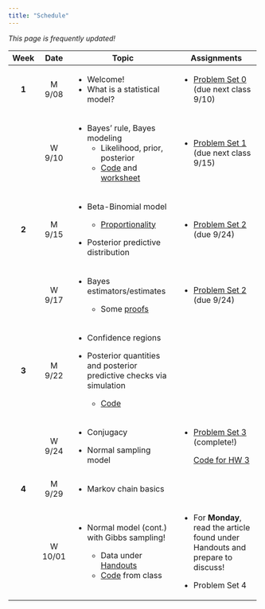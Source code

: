 ```yaml
---
title: "Schedule"
---
```


*This page is frequently updated!*

+---------+---------------+-------------------------------------------------------------------------------------------------+-----------------------------------------------------------------------------------+
| Week    | Date          | Topic                                                                                           | Assignments                                                                       |
+:=======:+:=============:+=================================================================================================+===================================================================================+
| **1**   | M 9/08        | -   Welcome!                                                                                    | -   [Problem Set 0](homework/review.pdf) (due next class 9/10)                    |
|         |               | -   What is a statistical model?                                                                |                                                                                   |
+---------+---------------+-------------------------------------------------------------------------------------------------+-----------------------------------------------------------------------------------+
|         | W 9/10        | -   Bayes' rule, Bayes modeling                                                                 | -   [Problem Set 1](homework/412_hw1.pdf) (due next class 9/15)                   |
|         |               |     -   Likelihood, prior, posterior                                                            |                                                                                   |
|         |               |     -   [Code](code/binom_discrete_prior.qmd) and [worksheet](handouts/binom_prob_discrete.pdf) |                                                                                   |
+---------+---------------+-------------------------------------------------------------------------------------------------+-----------------------------------------------------------------------------------+
| **2**   | M 9/15        | -   Beta-Binomial model                                                                         | -   [Problem Set 2](homework/412_hw2.pdf) (due 9/24)                              |
|         |               |                                                                                                 |                                                                                   |
|         |               |     -   [Proportionality](code/proportionality.qmd)                                             |                                                                                   |
|         |               |                                                                                                 |                                                                                   |
|         |               | -   Posterior predictive distribution                                                           |                                                                                   |
+---------+---------------+-------------------------------------------------------------------------------------------------+-----------------------------------------------------------------------------------+
|         | W 9/17        | -   Bayes estimators/estimates                                                                  | -   [Problem Set 2](homework/412_hw2.pdf) (due 9/24)                              |
|         |               |                                                                                                 |                                                                                   |
|         |               |     -   Some [proofs](handouts/bayes_est.qmd)                                                   |                                                                                   |
+---------+---------------+-------------------------------------------------------------------------------------------------+-----------------------------------------------------------------------------------+
| **3**   | M 9/22        | -   Confidence regions                                                                          |                                                                                   |
|         |               |                                                                                                 |                                                                                   |
|         |               | -   Posterior quantities and posterior predictive checks via simulation                         |                                                                                   |
|         |               |                                                                                                 |                                                                                   |
|         |               |     -   [Code](code/post_pred_checks.qmd)                                                       |                                                                                   |
+---------+---------------+-------------------------------------------------------------------------------------------------+-----------------------------------------------------------------------------------+
|         | W 9/24        | -   Conjugacy                                                                                   | -   [Problem Set 3](homework/412_hw3.pdf) (complete!)                             |
|         |               |                                                                                                 |                                                                                   |
|         |               | -   Normal sampling model                                                                       |     [Code for HW 3](code/hpd_code.qmd)                                            |
+---------+---------------+-------------------------------------------------------------------------------------------------+-----------------------------------------------------------------------------------+
| **4**   | M 9/29        | -   Markov chain basics                                                                         |                                                                                   |
+---------+---------------+-------------------------------------------------------------------------------------------------+-----------------------------------------------------------------------------------+
|         | W 10/01       | -   Normal model (cont.) with Gibbs sampling!                                                   | -   For **Monday**, read the article found under Handouts and prepare to discuss! |
|         |               |                                                                                                 |                                                                                   |
|         |               |     -   Data under [Handouts](handouts.qmd)                                                     | -   Problem Set 4                                                                 |
|         |               |     -   [Code](code/gibbs_normal_model_walkthrough.qmd) from class                              |                                                                                   |
+---------+---------------+-------------------------------------------------------------------------------------------------+-----------------------------------------------------------------------------------+
